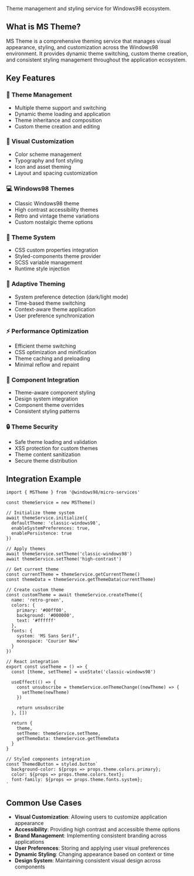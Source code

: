 
<Meta title="Workspaces/Micro Services/Services/MSTheme" />

<Title>🎨 MS Theme</Title>

Theme management and styling service for Windows98 ecosystem.

## What is MS Theme?

MS Theme is a comprehensive theming service that manages visual appearance, styling, and customization across the Windows98 environment. It provides dynamic theme switching, custom theme creation, and consistent styling management throughout the application ecosystem.

## Key Features

### 🎨 **Theme Management**
- Multiple theme support and switching
- Dynamic theme loading and application
- Theme inheritance and composition
- Custom theme creation and editing

### 🌈 **Visual Customization**
- Color scheme management
- Typography and font styling
- Icon and asset theming
- Layout and spacing customization

### 💻 **Windows98 Themes**
- Classic Windows98 theme
- High contrast accessibility themes
- Retro and vintage theme variations
- Custom nostalgic theme options

### 🔧 **Theme System**
- CSS custom properties integration
- Styled-components theme provider
- SCSS variable management
- Runtime style injection

### 🌙 **Adaptive Theming**
- System preference detection (dark/light mode)
- Time-based theme switching
- Context-aware theme application
- User preference synchronization

### ⚡ **Performance Optimization**
- Efficient theme switching
- CSS optimization and minification
- Theme caching and preloading
- Minimal reflow and repaint

### 🎯 **Component Integration**
- Theme-aware component styling
- Design system integration
- Component theme overrides
- Consistent styling patterns

### 🔒 **Theme Security**
- Safe theme loading and validation
- XSS protection for custom themes
- Theme content sanitization
- Secure theme distribution

## Integration Example

```tsx
import { MSTheme } from '@windows98/micro-services'

const themeService = new MSTheme()

// Initialize theme system
await themeService.initialize({
  defaultTheme: 'classic-windows98',
  enableSystemPreferences: true,
  enablePersistence: true
})

// Apply themes
await themeService.setTheme('classic-windows98')
await themeService.setTheme('high-contrast')

// Get current theme
const currentTheme = themeService.getCurrentTheme()
const themeData = themeService.getThemeData(currentTheme)

// Create custom theme
const customTheme = await themeService.createTheme({
  name: 'retro-green',
  colors: {
    primary: '#00ff00',
    background: '#000000',
    text: '#ffffff'
  },
  fonts: {
    system: 'MS Sans Serif',
    monospace: 'Courier New'
  }
})

// React integration
export const useTheme = () => {
  const [theme, setTheme] = useState('classic-windows98')
  
  useEffect(() => {
    const unsubscribe = themeService.onThemeChange((newTheme) => {
      setTheme(newTheme)
    })
    
    return unsubscribe
  }, [])
  
  return {
    theme,
    setTheme: themeService.setTheme,
    getThemeData: themeService.getThemeData
  }
}

// Styled components integration
const ThemedButton = styled.button`
  background-color: ${props => props.theme.colors.primary};
  color: ${props => props.theme.colors.text};
  font-family: ${props => props.theme.fonts.system};
`
```

## Common Use Cases

- **Visual Customization**: Allowing users to customize application appearance
- **Accessibility**: Providing high contrast and accessible theme options
- **Brand Management**: Implementing consistent branding across applications
- **User Preferences**: Storing and applying user visual preferences
- **Dynamic Styling**: Changing appearance based on context or time
- **Design System**: Maintaining consistent visual design across components